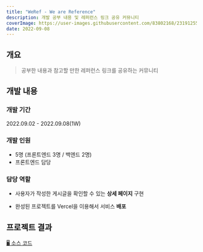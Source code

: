 ```yaml
---
title: "WeRef - We are Reference"
description: 개발 공부 내용 및 레퍼런스 링크 공유 커뮤니티
coverImage: https://user-images.githubusercontent.com/83802168/231912556-9d5663c2-d2ee-419a-9a31-0edfc40e1151.png
date: 2022-09-08
---
```


## 개요

> 공부한 내용과 참고할 만한 레퍼런스 링크를 공유하는 커뮤니티

## 개발 내용

### 개발 기간

2022.09.02 - 2022.09.08(1W)

### 개발 인원

- 5명 (프론트엔드 3명 / 백엔드 2명)
- 프론트엔드 담당

### 담당 역할

- 사용자가 작성한 게시글을 확인할 수 있는 **상세 페이지** 구현

- 완성된 프로젝트를 Vercel을 이용해서 서비스 **배포**

## 프로젝트 결과

[🖥️ 소스 코드](https://github.com/woongsnote/weref)
